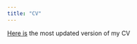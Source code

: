 ---
title: "CV"
---

[Here is](https://ludovica-ciasullo.github.io/CV.pdf) the most updated version of my CV